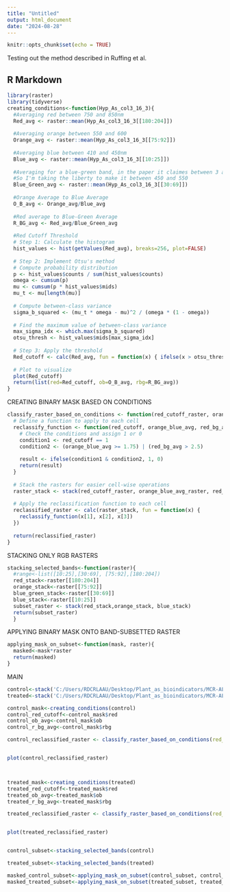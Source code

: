 ---
title: "Untitled"
output: html_document
date: "2024-08-28"
---

```{r setup, include=FALSE}
knitr::opts_chunk$set(echo = TRUE)
```

Testing out the method described in Ruffing et al.

## R Markdown

```{r}
library(raster)
library(tidyverse)
creating_conditions<-function(Hyp_As_col3_16_3){
  #Averaging red between 750 and 850nm
  Red_avg <- raster::mean(Hyp_As_col3_16_3[[180:204]])
  
  #Averaging orange between 550 and 600
  Orange_avg <- raster::mean(Hyp_As_col3_16_3[[75:92]])
  
  #Averaging blue between 410 and 450nm
  Blue_avg <- raster::mean(Hyp_As_col3_16_3[[10:25]])
  
  #Averaging for a blue-green band, in the paper it claimes between 3 and 450nm which makes no sense.
  #So I'm taking the liberty to make it between 450 and 550
  Blue_Green_avg <- raster::mean(Hyp_As_col3_16_3[[30:69]])
  
  #Orange Average to Blue Average
  O_B_avg <- Orange_avg/Blue_avg
  
  #Red average to Blue-Green Average
  R_BG_avg <- Red_avg/Blue_Green_avg
  
  #Red Cutoff Threshold
  # Step 1: Calculate the histogram
  hist_values <- hist(getValues(Red_avg), breaks=256, plot=FALSE)
  
  # Step 2: Implement Otsu's method
  # Compute probability distribution
  p <- hist_values$counts / sum(hist_values$counts)
  omega <- cumsum(p)
  mu <- cumsum(p * hist_values$mids)
  mu_t <- mu[length(mu)]
  
  # Compute between-class variance
  sigma_b_squared <- (mu_t * omega - mu)^2 / (omega * (1 - omega))
  
  # Find the maximum value of between-class variance
  max_sigma_idx <- which.max(sigma_b_squared)
  otsu_thresh <- hist_values$mids[max_sigma_idx]
  
  # Step 3: Apply the threshold
  Red_cutoff <- calc(Red_avg, fun = function(x) { ifelse(x > otsu_thresh, 1, 0) })
  
  # Plot to visualize
  plot(Red_cutoff)
  return(list(red=Red_cutoff, ob=O_B_avg, rbg=R_BG_avg))
}


```


CREATING BINARY MASK BASED ON CONDITIONS
```{r}
classify_raster_based_on_conditions <- function(red_cutoff_raster, orange_blue_avg_raster, red_bg_avg_raster) {
  # Define a function to apply to each cell
  reclassify_function <- function(red_cutoff, orange_blue_avg, red_bg_avg) {
    # Check the conditions and assign 1 or 0
    condition1 <- red_cutoff == 1
    condition2 <- (orange_blue_avg >= 1.75) | (red_bg_avg > 2.5)
    
    result <- ifelse(condition1 & condition2, 1, 0)
    return(result)
  }
  
  # Stack the rasters for easier cell-wise operations
  raster_stack <- stack(red_cutoff_raster, orange_blue_avg_raster, red_bg_avg_raster)
  
  # Apply the reclassification function to each cell
  reclassified_raster <- calc(raster_stack, fun = function(x) {
    reclassify_function(x[1], x[2], x[3])
  })
  
  return(reclassified_raster)
}

```

STACKING ONLY RGB RASTERS
```{r}
stacking_selected_bands<-function(raster){
  #range<-list([10:25],[30:69], [75:92],[180:204])
  red_stack<-raster[[180:204]]
  orange_stack<-raster[[75:92]]
  blue_green_stack<-raster[[30:69]]
  blue_stack<-raster[[10:25]]
  subset_raster <- stack(red_stack,orange_stack, blue_stack)
  return(subset_raster)
  }

```

APPLYING BINARY MASK ONTO BAND-SUBSETTED RASTER

```{r}
applying_mask_on_subset<-function(mask, raster){
  masked<-mask*raster
  return(masked)
}
```

MAIN
```{r}

control<-stack('C:/Users/RDCRLAAU/Desktop/Plant_as_bioindicators/MCR-ALS R Processing/Test Bands/14_1_20230724_2023_07_24_12_33_04/raw_rd_rf')
treated<-stack('C:/Users/RDCRLAAU/Desktop/Plant_as_bioindicators/MCR-ALS R Processing/Test Bands/4_1_20230724_2023_07_24_09_00_14/raw_rd_rf')

control_mask<-creating_conditions(control)
control_red_cutoff<-control_mask$red
control_ob_avg<-control_mask$ob
control_r_bg_avg<-control_mask$rbg

control_reclassified_raster <- classify_raster_based_on_conditions(red_cutoff_raster = control_red_cutoff, orange_blue_avg_raster = control_ob_avg, red_bg_avg_raster = control_r_bg_avg)


plot(control_reclassified_raster)



treated_mask<-creating_conditions(treated)
treated_red_cutoff<-treated_mask$red
treated_ob_avg<-treated_mask$ob
treated_r_bg_avg<-treated_mask$rbg

treated_reclassified_raster <- classify_raster_based_on_conditions(red_cutoff_raster = treated_red_cutoff, orange_blue_avg_raster = treated_ob_avg, red_bg_avg_raster = treated_r_bg_avg)


plot(treated_reclassified_raster)


control_subset<-stacking_selected_bands(control)

treated_subset<-stacking_selected_bands(treated)

masked_control_subset<-applying_mask_on_subset(control_subset, control_reclassified_raster)
masked_treated_subset<-applying_mask_on_subset(treated_subset, treated_reclassified_raster)


```

